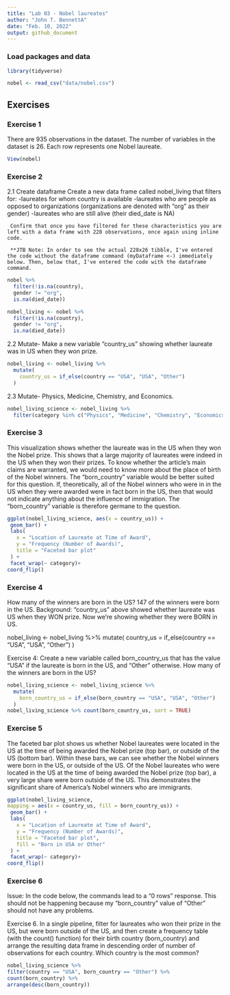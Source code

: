 ```yaml
---
title: "Lab 03 - Nobel laureates"
author: "John T. BennettA"
date: "Feb. 10, 2022"
output: github_document
---
```


### Load packages and data

```r
library(tidyverse) 
```

```r
nobel <- read_csv("data/nobel.csv")
```

## Exercises

### Exercise 1

There are 935 observations in the dataset. The number of variables in the dataset is 26. Each row represents one Nobel laureate. 


```r
View(nobel)
```

### Exercise 2

2.1 Create dataframe
    Create a new data frame called nobel_living that filters for:
    -laureates for whom country is available
    -laureates who are people as opposed to organizations (organizations are denoted with "org" as their gender)
    -laureates who are still alive (their died_date is NA)

     Confirm that once you have filtered for these characteristics you are left with a data frame with 228 observations, once again using inline code.
     
     **JTB Note: In order to see the actual 228x26 tibble, I've entered the code without the dataframe command (myDataframe <-) immediately below. Then, below that, I've entered the code with the dataframe command. 

```r
nobel %>%
  filter(!is.na(country),
  gender != "org",
  is.na(died_date))
```

```r
nobel_living <- nobel %>%
  filter(!is.na(country),
  gender != "org",
  is.na(died_date))
```

2.2 Mutate- 
Make a new variable "country_us" showing whether laureate was in US when they won prize. 
```r
nobel_living <- nobel_living %>%
  mutate(
    country_us = if_else(country == "USA", "USA", "Other")
  )
```

2.3 Mutate- Physics, Medicine, Chemistry, and Economics.

```r
nobel_living_science <- nobel_living %>%
  filter(category %in% c("Physics", "Medicine", "Chemistry", "Economics"))
```


### Exercise 3

This visualization shows whether the laureate was in the US when they won the Nobel prize. This shows that a large majority of laureates were indeed in the US when they won their prizes. To know whether the article's main claims are warranted, we would need to know more about the place of birth of the Nobel winners. The "born_country" variable would be better suited for this question. 
If, theoretically, all of the Nobel winners who were in in the US when they were awarded were in fact born in the US, then that would not indicate anything about the influence of immigration. The "born_country" variable is therefore germane to the question. 
    

```r
ggplot(nobel_living_science, aes(x = country_us)) +
 geom_bar() +
 labs(
   x = "Location of Laureate at Time of Award",
   y = "Frequency (Number of Awards)",
   title = "Faceted bar plot"
 ) +
 facet_wrap(~ category)+
coord_flip()
```

 
### Exercise 4
How many of the winners are born in the US? 147 of the winners were born in the US. 
Background: "country_us" above showed whether laureate was US when they WON prize. Now we're showing whether they were BORN in US. 

nobel_living <- nobel_living %>%
  mutate(
    country_us = if_else(country == "USA", "USA", "Other")
  )

Exercise 4: Create a new variable called born_country_us that has the value "USA" if the laureate is born in the US, and "Other" otherwise. How many of the winners are born in the US?

```r
nobel_living_science <- nobel_living_science %>%
  mutate(
    born_country_us = if_else(born_country == "USA", "USA", "Other")
  )
nobel_living_science %>% count(born_country_us, sort = TRUE)
```


### Exercise 5
The faceted bar plot shows us whether Nobel laureates were located in the US at the time of being awarded the Nobel prize (top bar), or outside of the US (bottom bar).
Within these bars, we can see whether the Nobel winners were born in the US, or outside of the US. Of the Nobel laureates who were located in the US at the time of being awarded the Nobel prize (top bar), a very large share were born outside of the US. This demonstrates the significant share of America's Nobel winners who are immigrants.  


```r
ggplot(nobel_living_science, 
mapping = aes(x = country_us, fill = born_country_us)) +
 geom_bar() +
 labs(
   x = "Location of Laureate at Time of Award",
   y = "Frequency (Number of Awards)",
   title = "Faceted bar plot",
   fill = "Born in USA or Other"
 ) +
 facet_wrap(~ category)+
coord_flip()
```



### Exercise 6
Issue: In the code below, the commands lead to a "0 rows" response. This should not be happening because my "born_country" value of "Other" should not have any problems.

Exercise 6. In a single pipeline, filter for laureates who won their prize in the US, but were born outside of the US, and then create a frequency table (with the count() function) for their birth country (born_country) and arrange the resulting data frame in descending order of number of observations for each country. Which country is the most common?


```r
nobel_living_science %>%
filter(country == "USA", born_country == "Other") %>%
count(born_country) %>%
arrange(desc(born_country))
```
 

